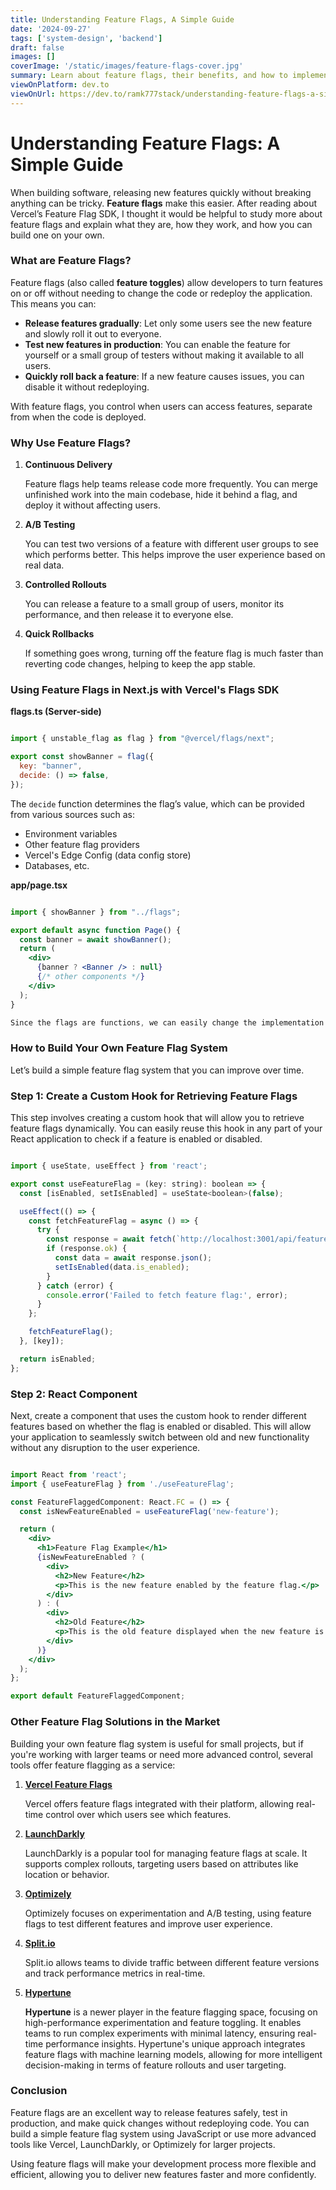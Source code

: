 ```yaml
---
title: Understanding Feature Flags, A Simple Guide
date: '2024-09-27'
tags: ['system-design', 'backend']
draft: false
images: []
coverImage: '/static/images/feature-flags-cover.jpg'
summary: Learn about feature flags, their benefits, and how to implement them for better feature control and deployment.
viewOnPlatform: dev.to
viewOnUrl: https://dev.to/ramk777stack/understanding-feature-flags-a-simple-guide-4on6
---
```


# **Understanding Feature Flags: A Simple Guide**

When building software, releasing new features quickly without breaking anything can be tricky. **Feature flags** make this easier. After reading about Vercel’s Feature Flag SDK, I thought it would be helpful to study more about feature flags and explain what they are, how they work, and how you can build one on your own.

### What are Feature Flags?

Feature flags (also called **feature toggles**) allow developers to turn features on or off without needing to change the code or redeploy the application. This means you can:

- **Release features gradually**: Let only some users see the new feature and slowly roll it out to everyone.
- **Test new features in production**: You can enable the feature for yourself or a small group of testers without making it available to all users.
- **Quickly roll back a feature**: If a new feature causes issues, you can disable it without redeploying.

With feature flags, you control when users can access features, separate from when the code is deployed.

### Why Use Feature Flags?

1. **Continuous Delivery**
    
    Feature flags help teams release code more frequently. You can merge unfinished work into the main codebase, hide it behind a flag, and deploy it without affecting users.
    
2. **A/B Testing**
    
    You can test two versions of a feature with different user groups to see which performs better. This helps improve the user experience based on real data.
    
3. **Controlled Rollouts**
    
    You can release a feature to a small group of users, monitor its performance, and then release it to everyone else.
    
4. **Quick Rollbacks**
    
    If something goes wrong, turning off the feature flag is much faster than reverting code changes, helping to keep the app stable.
    

### **Using Feature Flags in Next.js with Vercel's Flags SDK**

**flags.ts (Server-side)**

```jsx

import { unstable_flag as flag } from "@vercel/flags/next";

export const showBanner = flag({
  key: "banner",
  decide: () => false,
});

```

The `decide` function determines the flag’s value, which can be provided from various sources such as:

- Environment variables
- Other feature flag providers
- Vercel's Edge Config (data config store)
- Databases, etc.

**app/page.tsx**

```jsx

import { showBanner } from "../flags";

export default async function Page() {
  const banner = await showBanner();
  return (
    <div>
      {banner ? <Banner /> : null}
      {/* other components */}
    </div>
  );
}

Since the flags are functions, we can easily change the implementation without modifying anything on the calling side. This flexibility allows your application to adapt to new requirements without needing to alter the core structure of the flag logic.
```

### How to Build Your Own Feature Flag System

Let’s build a simple feature flag system that you can improve over time.

### Step 1: Create a Custom Hook for Retrieving Feature Flags

This step involves creating a custom hook that will allow you to retrieve feature flags dynamically. You can easily reuse this hook in any part of your React application to check if a feature is enabled or disabled.

```jsx

import { useState, useEffect } from 'react';

export const useFeatureFlag = (key: string): boolean => {
  const [isEnabled, setIsEnabled] = useState<boolean>(false);

  useEffect(() => {
    const fetchFeatureFlag = async () => {
      try {
        const response = await fetch(`http://localhost:3001/api/feature-flags/${key}`);
        if (response.ok) {
          const data = await response.json();
          setIsEnabled(data.is_enabled);
        }
      } catch (error) {
        console.error('Failed to fetch feature flag:', error);
      }
    };

    fetchFeatureFlag();
  }, [key]);

  return isEnabled;
};

```

### Step 2: React Component

Next, create a component that uses the custom hook to render different features based on whether the flag is enabled or disabled. This will allow your application to seamlessly switch between old and new functionality without any disruption to the user experience.

```jsx

import React from 'react';
import { useFeatureFlag } from './useFeatureFlag';

const FeatureFlaggedComponent: React.FC = () => {
  const isNewFeatureEnabled = useFeatureFlag('new-feature');

  return (
    <div>
      <h1>Feature Flag Example</h1>
      {isNewFeatureEnabled ? (
        <div>
          <h2>New Feature</h2>
          <p>This is the new feature enabled by the feature flag.</p>
        </div>
      ) : (
        <div>
          <h2>Old Feature</h2>
          <p>This is the old feature displayed when the new feature is disabled.</p>
        </div>
      )}
    </div>
  );
};

export default FeatureFlaggedComponent;

```

### Other Feature Flag Solutions in the Market

Building your own feature flag system is useful for small projects, but if you're working with larger teams or need more advanced control, several tools offer feature flagging as a service:

1. [**Vercel Feature Flags**](https://vercel.com/blog/flags-as-code-in-next-js)
    
    Vercel offers feature flags integrated with their platform, allowing real-time control over which users see which features.
    
2. [**LaunchDarkly**](https://launchdarkly.com/)
    
    LaunchDarkly is a popular tool for managing feature flags at scale. It supports complex rollouts, targeting users based on attributes like location or behavior.
    
3. [**Optimizely**](https://www.optimizely.com/)
    
    Optimizely focuses on experimentation and A/B testing, using feature flags to test different features and improve user experience.
    
4. [**Split.io**](https://www.split.io/)
    
    Split.io allows teams to divide traffic between different feature versions and track performance metrics in real-time.
    
5. [**Hypertune**](https://www.hypertune.com/)
    
    **Hypertune** is a newer player in the feature flagging space, focusing on high-performance experimentation and feature toggling. It enables teams to run complex experiments with minimal latency, ensuring real-time performance insights. Hypertune's unique approach integrates feature flags with machine learning models, allowing for more intelligent decision-making in terms of feature rollouts and user targeting.
    

### Conclusion

Feature flags are an excellent way to release features safely, test in production, and make quick changes without redeploying code. You can build a simple feature flag system using JavaScript or use more advanced tools like Vercel, LaunchDarkly, or Optimizely for larger projects.

Using feature flags will make your development process more flexible and efficient, allowing you to deliver new features faster and more confidently.